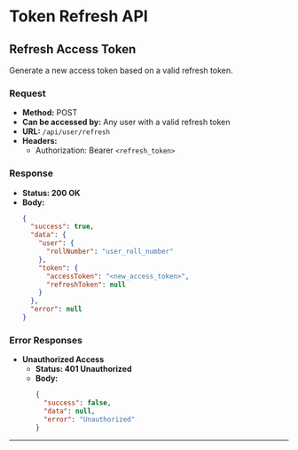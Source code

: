 # Token Refresh API

## Refresh Access Token

Generate a new access token based on a valid refresh token.

### Request

- **Method:** POST
- **Can be accessed by:** Any user with a valid refresh token
- **URL:** `/api/user/refresh`
- **Headers:**
  - Authorization: Bearer `<refresh_token>`

### Response

- **Status: 200 OK**
- **Body:**
  ```json
  {
    "success": true,
    "data": {
      "user": {
        "rollNumber": "user_roll_number"
      },
      "token": {
        "accessToken": "<new_access_token>",
        "refreshToken": null
      }
    },
    "error": null
  }
  ```

### Error Responses

- **Unauthorized Access**
  - **Status: 401 Unauthorized**
  - **Body:**
    ```json
    {
      "success": false,
      "data": null,
      "error": "Unauthorized"
    }
    ```
---